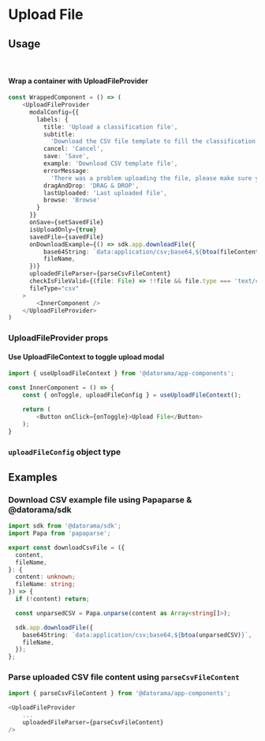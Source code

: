 
<Meta title="utils/Upload File"/>

# Upload File

<Canvas >
	<UploadFilePreview/>
</Canvas>

## Usage

<br/>

#### Wrap a container with UploadFileProvider

```typescript jsx
const WrappedComponent = () => (
	<UploadFileProvider
      modalConfig={{
        labels: {
          title: 'Upload a classification file',
          subtitle:
            'Download the CSV file template to fill the classification rules for your campaigns into strategies. Upload the file and see how the rules affect your data.',
          cancel: 'Cancel',
          save: 'Save',
          example: 'Download CSV template file',
          errorMessage:
            'There was a problem uploading the file, please make sure you selected a CSV file and try again.',
          dragAndDrop: 'DRAG & DROP',
          lastUploaded: 'Last uploaded file',
          browse: 'Browse'
        }
      }}
      onSave={setSavedFile}
      isUploadOnly={true}
      savedFile={savedFile}
      onDownloadExample={() => sdk.app.downloadFile({
		  base64String: `data:application/csv;base64,${btoa(fileContent)}`,
		  fileName,
	  })}
      uploadedFileParser={parseCsvFileContent}
      checkIsFileValid={(file: File) => !!file && file.type === 'text/csv'}
      fileType="csv"
	>
		<InnerComponent />
	</UploadFileProvider>
)
```

### UploadFileProvider props
<Canvas>
	<ArgsTable of={UploadFileProvider}/>
</Canvas>

#### Use UploadFileContext to toggle upload modal

```typescript jsx
import { useUploadFileContext } from '@datorama/app-components';

const InnerComponent = () => {
	const { onToggle, uploadFileConfig } = useUploadFileContext();

	return (
		<Button onClick={onToggle}>Upload File</Button>
	);
}
```

### `uploadFileConfig` object type
<Canvas>
	<ArgsTable of={UploadFileConfigPreview}/>
</Canvas>


## Examples

### Download CSV example file using Papaparse & @datorama/sdk

```typescript jsx
import sdk from '@datorama/sdk';
import Papa from 'papaparse';

export const downloadCsvFile = ({
  content,
  fileName,
}: {
  content: unknown;
  fileName: string;
}) => {
  if (!content) return;

  const unparsedCSV = Papa.unparse(content as Array<string[]>);

  sdk.app.downloadFile({
    base64String: `data:application/csv;base64,${btoa(unparsedCSV)}`,
    fileName,
  });
};
```

### Parse uploaded CSV file content using `parseCsvFileContent`

```typescript jsx
import { parseCsvFileContent } from '@datorama/app-components';

<UploadFileProvider
	...
	uploadedFileParser={parseCsvFileContent}
/>
```
